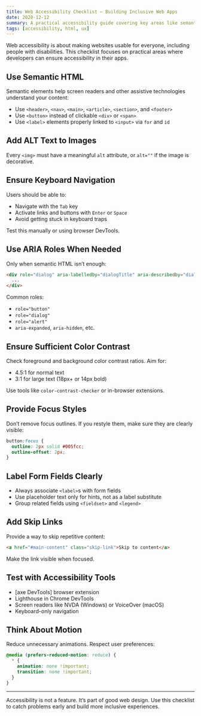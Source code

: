 ```yaml
---
title: Web Accessibility Checklist – Building Inclusive Web Apps
date: 2020-12-12
summary: A practical accessibility guide covering key areas like semantic HTML, ARIA roles, keyboard navigation, and testing tools.
tags: [accessibility, html, ux]
---
```


Web accessibility is about making websites usable for everyone, including people with disabilities. This checklist focuses on practical areas where developers can ensure accessibility in their apps.

## Use Semantic HTML

Semantic elements help screen readers and other assistive technologies understand your content:

- Use `<header>`, `<nav>`, `<main>`, `<article>`, `<section>`, and `<footer>`
- Use `<button>` instead of clickable `<div>` or `<span>`
- Use `<label>` elements properly linked to `<input>` via `for` and `id`

## Add ALT Text to Images

Every `<img>` must have a meaningful `alt` attribute, or `alt=""` if the image is decorative.

## Ensure Keyboard Navigation

Users should be able to:

- Navigate with the `Tab` key
- Activate links and buttons with `Enter` or `Space`
- Avoid getting stuck in keyboard traps

Test this manually or using browser DevTools.

## Use ARIA Roles When Needed

Only when semantic HTML isn’t enough:

```html
<div role="dialog" aria-labelledby="dialogTitle" aria-describedby="dialogDesc">
  ...
</div>
```

Common roles:
- `role="button"`
- `role="dialog"`
- `role="alert"`
- `aria-expanded`, `aria-hidden`, etc.

## Ensure Sufficient Color Contrast

Check foreground and background color contrast ratios. Aim for:

- 4.5:1 for normal text
- 3:1 for large text (18px+ or 14px bold)

Use tools like `color-contrast-checker` or in-browser extensions.

## Provide Focus Styles

Don’t remove focus outlines. If you restyle them, make sure they are clearly visible:

```css
button:focus {
  outline: 2px solid #005fcc;
  outline-offset: 2px;
}
```

## Label Form Fields Clearly

- Always associate `<label>`s with form fields
- Use placeholder text only for hints, not as a label substitute
- Group related fields using `<fieldset>` and `<legend>`

## Add Skip Links

Provide a way to skip repetitive content:

```html
<a href="#main-content" class="skip-link">Skip to content</a>
```

Make the link visible when focused.

## Test with Accessibility Tools

- [axe DevTools] browser extension
- Lighthouse in Chrome DevTools
- Screen readers like NVDA (Windows) or VoiceOver (macOS)
- Keyboard-only navigation

## Think About Motion

Reduce unnecessary animations. Respect user preferences:

```css
@media (prefers-reduced-motion: reduce) {
  * {
    animation: none !important;
    transition: none !important;
  }
}
```

---

Accessibility is not a feature. It’s part of good web design. Use this checklist to catch problems early and build more inclusive experiences.
